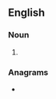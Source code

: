 {{also|Inklings}}
==English==

===Noun===
{{head|en|noun plural form}}

# {{plural of|inkling|lang=en}}

===Anagrams===
* {{anagrams|en|linkings|sling ink|slinking}}